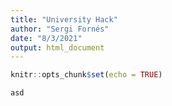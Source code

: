 ```yaml
---
title: "University Hack"
author: "Sergi Fornés"
date: "8/3/2021"
output: html_document
---
```


```r
knitr::opts_chunk$set(echo = TRUE)
```

```r
asd
```

